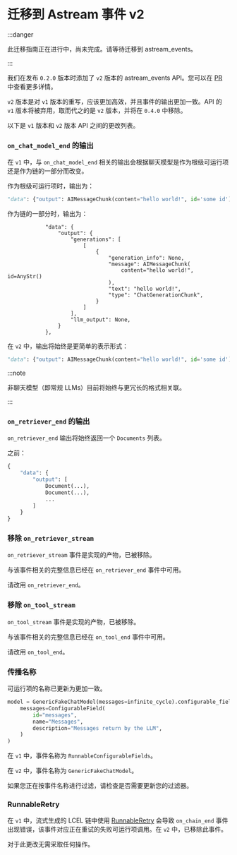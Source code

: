 # 迁移到 Astream 事件 v2

:::danger

此迁移指南正在进行中，尚未完成。请等待迁移到 astream_events。

:::

我们在发布 `0.2.0` 版本时添加了 `v2` 版本的 astream_events API。您可以在 [PR](https://github.com/langchain-ai/langchain/pull/21638) 中查看更多详情。

`v2` 版本是对 `v1` 版本的重写，应该更加高效，并且事件的输出更加一致。API 的 `v1` 版本将被弃用，取而代之的是 `v2` 版本，并将在 `0.4.0` 中移除。

以下是 `v1` 版本和 `v2` 版本 API 之间的更改列表。

### `on_chat_model_end` 的输出

在 `v1` 中，与 `on_chat_model_end` 相关的输出会根据聊天模型是作为根级可运行项还是作为链的一部分而改变。

作为根级可运行项时，输出为：

```python
"data": {"output": AIMessageChunk(content="hello world!", id='some id')}
```

作为链的一部分时，输出为：

```
            "data": {
                "output": {
                    "generations": [
                        [
                            {
                                "generation_info": None,
                                "message": AIMessageChunk(
                                    content="hello world!", id=AnyStr()
                                ),
                                "text": "hello world!",
                                "type": "ChatGenerationChunk",
                            }
                        ]
                    ],
                    "llm_output": None,
                }
            },
```

在 `v2` 中，输出将始终是更简单的表示形式：

```python
"data": {"output": AIMessageChunk(content="hello world!", id='some id')}
```

:::note

非聊天模型（即常规 LLMs）目前将始终与更冗长的格式相关联。

:::

### `on_retriever_end` 的输出

`on_retriever_end` 输出将始终返回一个 `Documents` 列表。

之前：

```python
{
    "data": {
        "output": [
            Document(...),
            Document(...),
            ...
        ]
    }
}
```

### 移除 `on_retriever_stream`

`on_retriever_stream` 事件是实现的产物，已被移除。

与该事件相关的完整信息已经在 `on_retriever_end` 事件中可用。

请改用 `on_retriever_end`。

### 移除 `on_tool_stream`

`on_tool_stream` 事件是实现的产物，已被移除。

与该事件相关的完整信息已经在 `on_tool_end` 事件中可用。

请改用 `on_tool_end`。

### 传播名称

可运行项的名称已更新为更加一致。

```python
model = GenericFakeChatModel(messages=infinite_cycle).configurable_fields(
    messages=ConfigurableField(
        id="messages",
        name="Messages",
        description="Messages return by the LLM",
    )
)
```

在 `v1` 中，事件名称为 `RunnableConfigurableFields`。

在 `v2` 中，事件名称为 `GenericFakeChatModel`。

如果您正在按事件名称进行过滤，请检查是否需要更新您的过滤器。

### RunnableRetry

在 `v1` 中，流式生成的 LCEL 链中使用 [RunnableRetry](https://api.python.langchain.com/en/latest/runnables/langchain_core.runnables.retry.RunnableRetry.html) 会导致 `on_chain_end` 事件出现错误，该事件对应正在重试的失败可运行项调用。在 `v2` 中，已移除此事件。

对于此更改无需采取任何操作。